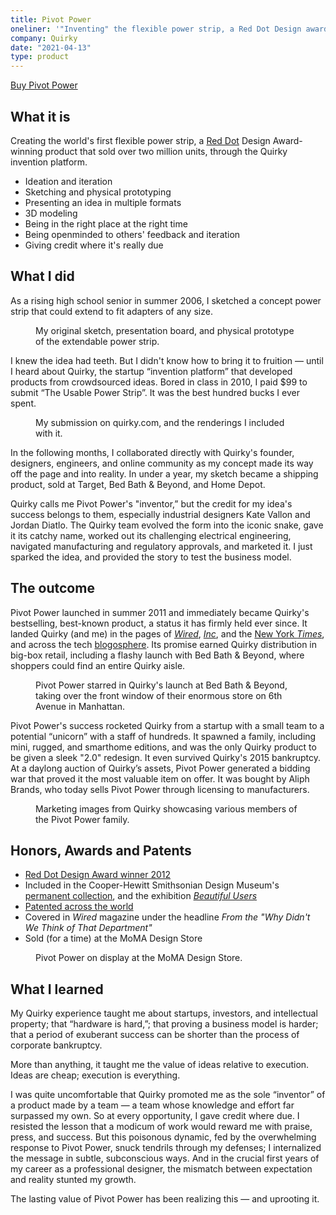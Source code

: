 ```yaml
---
title: Pivot Power
oneliner: '"Inventing" the flexible power strip, a Red Dot Design award-winner that sold millions of units, with Quirky'
company: Quirky
date: "2021-04-13"
type: product
---
```


[Buy Pivot Power](https://smile.amazon.com/dp/B073RB8GFT/)

## What it is
<p className="bigText">Creating the world's first flexible power strip, a <a href="https://www.red-dot.org/project/pivot-power-29708">Red Dot</a> Design Award-winning product that sold over two million units, through the Quirky invention platform.</p>

<TagList className='compact'>

- Ideation and iteration
- Sketching and physical prototyping
- Presenting an idea in multiple formats 
- 3D modeling
- Being in the right place at the right time
- Being openminded to others' feedback and iteration
- Giving credit where it's really due

</TagList>

## What I did
As a rising high school senior in summer 2006, I sketched a concept power strip that could extend to fit adapters of any size. 

<figure>
      <GatsbyImage image={imageByName(props, 'power-strip-sketch', true)} alt="My original sketch of the extendable power strip." />
      <div className="two-up">
            <GatsbyImage image={imageByName(props, 'power-strip-board', true)} alt="My presentation board for the extendable power strip." />
            <GatsbyImage image={imageByName(props, 'power-strip-model', true)} alt="My very poorly made physical model of the power strip." />
      </div>
      <figcaption>My original sketch, presentation board, and physical prototype of the extendable power strip.</figcaption>
</figure>

I knew the idea had teeth. But I didn't know how to bring it to fruition — until I heard about Quirky, the startup “invention platform” that developed products from crowdsourced ideas. Bored in class in 2010, I paid $99 to submit “The Usable Power Strip”. It was the best hundred bucks I ever spent.

<figure>
      <GatsbyImage image={imageByName(props, 'submission', true)} alt="A screenshot of my submission on quirky.com." />
</figure>

<figure>
      <WidthBleeder style={{marginBottom:0}}>
      <ScrollableCarouselProvider
            naturalSlideWidth={700}
            naturalSlideHeight={560}
            totalSlides={4}
            visibleSlides={1}
            step={1}
            isIntrinsicHeight={true}
      >
            <Slider classNameTray="center">
                  <Slide index={0}>
                        <GatsbyImage image={imageByName(props, 'Power_Strip_Hero', true)} alt="" />
                  </Slide>
                  <Slide index={1}>
                        <GatsbyImage image={imageByName(props, 'Power_Strip_Face', true)} alt="" />
                  </Slide>
                  <Slide index={2}>
                        <GatsbyImage image={imageByName(props, 'Power_Strip_Plug', true)} alt="" />
                  </Slide>
                  <Slide index={3}>
                        <GatsbyImage image={imageByName(props, 'Power_Strip_Modular', true)} alt="" className="shadow"/>
                  </Slide>
            </Slider>
            <DotGroup showAsSelectedForCurrentSlideOnly={true}/>
      </ScrollableCarouselProvider>
      </WidthBleeder>
      <figcaption>My submission on quirky.com, and the renderings I included with it.</figcaption>
</figure>

In the following months, I collaborated directly with Quirky's founder, designers, engineers, and online community as my concept made its way off the page and into reality. In under a year, my sketch became a shipping product, sold at Target, Bed Bath & Beyond, and Home Depot. 

Quirky calls me Pivot Power's "inventor,” but the credit for my idea's success belongs to them, especially industrial designers Kate Vallon and Jordan Diatlo. The Quirky team evolved the form into the iconic snake, gave it its catchy name, worked out its challenging electrical engineering, navigated manufacturing and regulatory approvals, and marketed it. I just sparked the idea, and provided the story to test the business model.

## The outcome
Pivot Power launched in summer 2011 and immediately became Quirky's bestselling, best-known product, a status it has firmly held ever since. It landed Quirky (and me) in the pages of [_Wired_](https://www.wired.com/2010/06/quirky-jointed-power-strip-is-a-creative-outlet/), [_Inc_](http://www.inc.com/magazine/201310/josh-dean/is-quirky-the-worlds-most-creative-manufacturer.html), and the [New York _Times_](https://www.nytimes.com/2015/02/15/technology/quirky-tests-the-crowd-based-creative-process.html), and across the tech [blogosphere](https://www.engadget.com/2010-06-29-community-developed-pivot-power-strip-now-available-to-order.html). Its promise earned Quirky distribution in big-box retail, including a flashy launch with Bed Bath & Beyond, where shoppers could find an entire Quirky aisle. 

<figure>
      <GatsbyImage image={imageByName(props, 'bbb-window0', true)} alt="Pivot Power's launch display in the window of the flagship Bed Bath & Beyond on 6th Avenue in Manhattan." />
      <GatsbyImage image={imageByName(props, 'bbb-window3', true)} alt="A better look at the window display." />
      <GatsbyImage image={imageByName(props, 'bbb-aisle', true)} alt="The Quirky aisle inside Bed Bath and Beyond, stacked to the ceiling with Pivot Powers." />
      <figcaption>Pivot Power starred in Quirky's launch at Bed Bath & Beyond, taking over the front window of their enormous store on 6th Avenue in Manhattan.</figcaption>
</figure>

Pivot Power's success rocketed Quirky from a startup with a small team to a potential “unicorn” with a staff of hundreds. It spawned a family, including mini, rugged, and smarthome editions, and was the only Quirky product to be given a sleek "2.0" redesign. It even survived Quirky's 2015 bankruptcy. At a daylong auction of Quirky’s assets, Pivot Power generated a bidding war that proved it the most valuable item on offer. It was bought by Aliph Brands, who today sells Pivot Power through licensing to manufacturers.

<figure>
      <WidthBleeder style={{marginBottom:0}}>
      <ScrollableCarouselProvider
            naturalSlideWidth={900}
            naturalSlideHeight={600}
            totalSlides={5}
            visibleSlides={1}
            step={1}
            isIntrinsicHeight={true}
      >
            <Slider classNameTray="center">
                  <Slide index={0}>
                        <GatsbyImage image={imageByName(props, 'pp-colors', true)} alt="" />
                  </Slide>
                  <Slide index={1}>
                        <GatsbyImage image={imageByName(props, 'pp-junior', true)} alt="" />
                  </Slide>
                  <Slide index={2}>
                        <GatsbyImage image={imageByName(props, 'pp-2', true)} alt="" />
                  </Slide>
                  <Slide index={3}>
                        <GatsbyImage image={imageByName(props, 'pp-smart', true)} alt="" />
                  </Slide>
                  <Slide index={4}>
                        <GatsbyImage image={imageByName(props, 'pp-extensions', true)} alt="" />
                  </Slide>
            </Slider>
            <DotGroup showAsSelectedForCurrentSlideOnly={true}/>
      </ScrollableCarouselProvider>
      </WidthBleeder>
      <figcaption>Marketing images from Quirky showcasing various members of the Pivot Power family.</figcaption>
</figure>

## Honors, Awards and Patents
- [Red Dot Design Award winner 2012](https://www.red-dot.org/project/pivot-power-29708)
- Included in the Cooper-Hewitt Smithsonian Design Museum's [permanent collection](https://collection.cooperhewitt.org/objects/68250889/), and the exhibition [_Beautiful Users_](https://collection.cooperhewitt.org/exhibitions/51669015/)
- [Patented across the world](https://patents.google.com/patent/US9755388B2/en?inventor=jacob+zien&oq=jacob+zien)
- Covered in _Wired_ magazine under the headline _From the "Why Didn't We Think of That Department"_
- Sold (for a time) at the MoMA Design Store

<figure>
      <GatsbyImage image={imageByName(props, 'moma', true)} alt="" />
      <figcaption>Pivot Power on display at the MoMA Design Store.</figcaption>
</figure>


## What I learned
My Quirky experience taught me about startups, investors, and intellectual property; that “hardware is hard,”; that proving a business model is harder; that a period of exuberant success can be shorter than the process of corporate bankruptcy. 

More than anything, it taught me the value of ideas relative to execution. Ideas are cheap; execution is everything. 

I was quite uncomfortable that Quirky promoted me as the sole “inventor” of a product made by a team — a team whose knowledge and effort far surpassed my own. So at every opportunity, I gave credit where due. I resisted the lesson that a modicum of work would reward me with praise, press, and success. But this poisonous dynamic, fed by the overwhelming response to Pivot Power, snuck tendrils through my defenses; I internalized the message in subtle, subconscious ways. And in the crucial first years of my career as a professional designer, the mismatch between expectation and reality stunted my growth.

The lasting value of Pivot Power has been realizing this — and uprooting it.